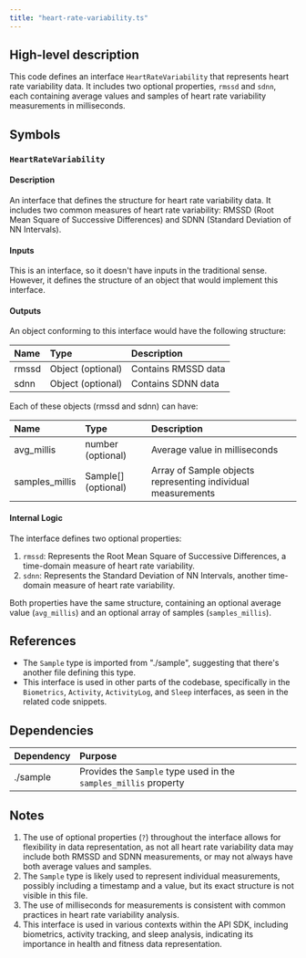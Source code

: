 ```yaml
---
title: "heart-rate-variability.ts"
---
```


## High-level description
This code defines an interface `HeartRateVariability` that represents heart rate variability data. It includes two optional properties, `rmssd` and `sdnn`, each containing average values and samples of heart rate variability measurements in milliseconds.

## Symbols

### `HeartRateVariability`
#### Description
An interface that defines the structure for heart rate variability data. It includes two common measures of heart rate variability: RMSSD (Root Mean Square of Successive Differences) and SDNN (Standard Deviation of NN Intervals).

#### Inputs
This is an interface, so it doesn't have inputs in the traditional sense. However, it defines the structure of an object that would implement this interface.

#### Outputs
An object conforming to this interface would have the following structure:

| Name | Type | Description |
|:-----|:-----|:------------|
| rmssd | Object (optional) | Contains RMSSD data |
| sdnn | Object (optional) | Contains SDNN data |

Each of these objects (rmssd and sdnn) can have:

| Name | Type | Description |
|:-----|:-----|:------------|
| avg_millis | number (optional) | Average value in milliseconds |
| samples_millis | Sample[] (optional) | Array of Sample objects representing individual measurements |

#### Internal Logic
The interface defines two optional properties:

1. `rmssd`: Represents the Root Mean Square of Successive Differences, a time-domain measure of heart rate variability.
2. `sdnn`: Represents the Standard Deviation of NN Intervals, another time-domain measure of heart rate variability.

Both properties have the same structure, containing an optional average value (`avg_millis`) and an optional array of samples (`samples_millis`).

## References
- The `Sample` type is imported from "./sample", suggesting that there's another file defining this type.
- This interface is used in other parts of the codebase, specifically in the `Biometrics`, `Activity`, `ActivityLog`, and `Sleep` interfaces, as seen in the related code snippets.

## Dependencies
| Dependency | Purpose |
|:-----------|:--------|
| ./sample | Provides the `Sample` type used in the `samples_millis` property |

## Notes
1. The use of optional properties (`?`) throughout the interface allows for flexibility in data representation, as not all heart rate variability data may include both RMSSD and SDNN measurements, or may not always have both average values and samples.
2. The `Sample` type is likely used to represent individual measurements, possibly including a timestamp and a value, but its exact structure is not visible in this file.
3. The use of milliseconds for measurements is consistent with common practices in heart rate variability analysis.
4. This interface is used in various contexts within the API SDK, including biometrics, activity tracking, and sleep analysis, indicating its importance in health and fitness data representation.